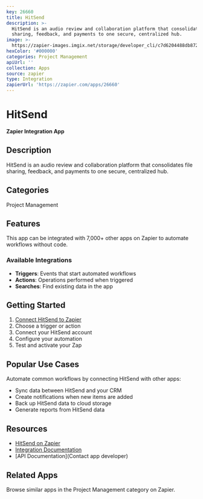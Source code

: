 ```yaml
---
key: 26660
title: HitSend
description: >-
  HitSend is an audio review and collaboration platform that consolidates file
  sharing, feedback, and payments to one secure, centralized hub.
image: >-
  https://zapier-images.imgix.net/storage/developer_cli/c7d6204488db872fd2cb19884d2ed86b.png?auto=format%2Ccompress&ixlib=python-3.0.0&q=50
hexColor: '#000000'
categories: Project Management
apiUrl: ''
collection: Apps
source: zapier
type: Integration
zapierUrl: 'https://zapier.com/apps/26660'
---
```

# HitSend

**Zapier Integration App**

## Description

HitSend is an audio review and collaboration platform that consolidates file sharing, feedback, and payments to one secure, centralized hub.

## Categories

Project Management

## Features

This app can be integrated with 7,000+ other apps on Zapier to automate workflows without code.

### Available Integrations

- **Triggers**: Events that start automated workflows
- **Actions**: Operations performed when triggered
- **Searches**: Find existing data in the app

## Getting Started

1. [Connect HitSend to Zapier](https://zapier.com/apps/26660)
2. Choose a trigger or action
3. Connect your HitSend account
4. Configure your automation
5. Test and activate your Zap

## Popular Use Cases

Automate common workflows by connecting HitSend with other apps:

- Sync data between HitSend and your CRM
- Create notifications when new items are added
- Back up HitSend data to cloud storage
- Generate reports from HitSend data

## Resources

- [HitSend on Zapier](https://zapier.com/apps/26660)
- [Integration Documentation](https://zapier.com/apps/26660/integrations)
- [API Documentation](Contact app developer)

## Related Apps

Browse similar apps in the Project Management category on Zapier.
